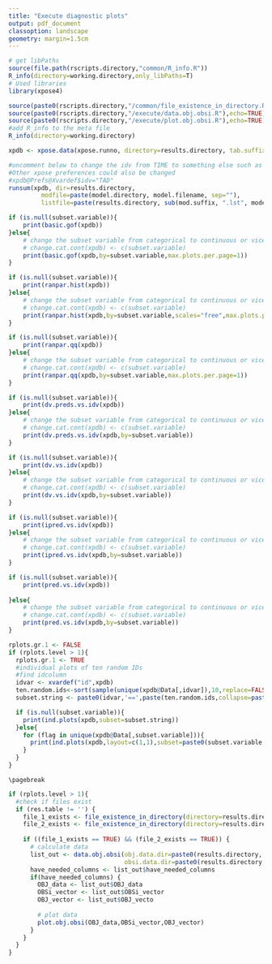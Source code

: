 ```yaml
---
title: "Execute diagnostic plots"
output: pdf_document
classoption: landscape
geometry: margin=1.5cm
---
```


```r
# get libPaths
source(file.path(rscripts.directory,"common/R_info.R"))
R_info(directory=working.directory,only_libPaths=T)
# Used libraries
library(xpose4)

source(paste0(rscripts.directory,"/common/file_existence_in_directory.R"),echo=TRUE)
source(paste0(rscripts.directory,"/execute/data.obj.obsi.R"),echo=TRUE) 
source(paste0(rscripts.directory,"/execute/plot.obj.obsi.R"),echo=TRUE)
#add R_info to the meta file
R_info(directory=working.directory)
```

```r
xpdb <- xpose.data(xpose.runno, directory=results.directory, tab.suffix=tab.suffix, mod.prefix=mod.prefix, mod.suffix=mod.suffix)

#uncomment below to change the idv from TIME to something else such as TAD.
#Other xpose preferences could also be changed
#xpdb@Prefs@Xvardef$idv="TAD"
runsum(xpdb, dir=results.directory,
         modfile=paste(model.directory, model.filename, sep=""),
         listfile=paste(results.directory, sub(mod.suffix, ".lst", model.filename), sep=""))
```
\pagebreak

```r
if (is.null(subset.variable)){
    print(basic.gof(xpdb))
}else{
    # change the subset variable from categorical to continuous or vice versa.
    # change.cat.cont(xpdb) <- c(subset.variable)
    print(basic.gof(xpdb,by=subset.variable,max.plots.per.page=1))
}
```
\pagebreak

```r
if (is.null(subset.variable)){
    print(ranpar.hist(xpdb))
}else{
    # change the subset variable from categorical to continuous or vice versa.
    # change.cat.cont(xpdb) <- c(subset.variable)
    print(ranpar.hist(xpdb,by=subset.variable,scales="free",max.plots.per.page=1))
}
```
\pagebreak

```r
if (is.null(subset.variable)){
    print(ranpar.qq(xpdb))
}else{
    # change the subset variable from categorical to continuous or vice versa.
    # change.cat.cont(xpdb) <- c(subset.variable)
    print(ranpar.qq(xpdb,by=subset.variable,max.plots.per.page=1))
}
```
\pagebreak

```r
if (is.null(subset.variable)){
    print(dv.preds.vs.idv(xpdb))
}else{
    # change the subset variable from categorical to continuous or vice versa.
    # change.cat.cont(xpdb) <- c(subset.variable)
    print(dv.preds.vs.idv(xpdb,by=subset.variable))
}
```
\pagebreak

```r
if (is.null(subset.variable)){
    print(dv.vs.idv(xpdb))
}else{
    # change the subset variable from categorical to continuous or vice versa.
    # change.cat.cont(xpdb) <- c(subset.variable)
    print(dv.vs.idv(xpdb,by=subset.variable))
}
```
\pagebreak

```r
if (is.null(subset.variable)){
    print(ipred.vs.idv(xpdb))
}else{
    # change the subset variable from categorical to continuous or vice versa.
    # change.cat.cont(xpdb) <- c(subset.variable)
    print(ipred.vs.idv(xpdb,by=subset.variable))
}
```
\pagebreak

```r
if (is.null(subset.variable)){
    print(pred.vs.idv(xpdb))
    
}else{
    # change the subset variable from categorical to continuous or vice versa.
    # change.cat.cont(xpdb) <- c(subset.variable)
    print(pred.vs.idv(xpdb,by=subset.variable))
}
```
\pagebreak

```r
rplots.gr.1 <- FALSE
if (rplots.level > 1){
  rplots.gr.1 <- TRUE
  #individual plots of ten random IDs
  #find idcolumn
  idvar <- xvardef("id",xpdb)
  ten.random.ids<-sort(sample(unique(xpdb@Data[,idvar]),10,replace=FALSE))
  subset.string <- paste0(idvar,'==',paste(ten.random.ids,collapse=paste0(' | ',idvar,'==')))

  if (is.null(subset.variable)){
    print(ind.plots(xpdb,subset=subset.string))
  }else{
    for (flag in unique(xpdb@Data[,subset.variable])){
      print(ind.plots(xpdb,layout=c(1,1),subset=paste0(subset.variable,'==',flag,' & (',subset.string,')')))
    }
  }
}  
```

```asis
\pagebreak
```

```r
if (rplots.level > 1){
  #check if files exist
  if (res.table != '') {
    file_1_exists <- file_existence_in_directory(directory=results.directory, file_name=paste0(mod.prefix, xpose.runno, ".phi"))
    file_2_exists <- file_existence_in_directory(directory=results.directory, file_name=res.table)
    
    if ((file_1_exists == TRUE) && (file_2_exists == TRUE)) {
      # calculate data
      list_out <- data.obj.obsi(obj.data.dir=paste0(results.directory, mod.prefix, xpose.runno, ".phi"),
                                obsi.data.dir=paste0(results.directory, res.table))
      have_needed_columns <- list_out$have_needed_columns
      if(have_needed_columns) {
        OBJ_data <- list_out$OBJ_data
        OBSi_vector <- list_out$OBSi_vector
        OBJ_vector <- list_out$OBJ_vecto
      
        # plot data
        plot.obj.obsi(OBJ_data,OBSi_vector,OBJ_vector)
      }
    }
  }
}
```


